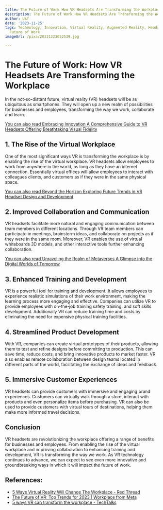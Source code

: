 ```yaml
---
title: The Future of Work How VR Headsets Are Transforming the Workplace
description: The Future of Work How VR Headsets Are Transforming the Workplace
author: Usf
date: '2023-11-25'
tags: Technology, Innovation, Virtual Reality, Augmented Reality, Headsets, Workplace,
  Future of Work
imageUrl: /pixa/20231223052539.jpg

---
```

# The Future of Work: How VR Headsets Are Transforming the Workplace

In the not-so-distant future, virtual reality (VR) headsets will be as ubiquitous as smartphones. They will open  up a  new realm of possibilities for businesses and  employees,  transforming the way we  work, collaborate and learn.

[You can also read Embracing Innovation A Comprehensive Guide to  VR Headsets Offering Breathtaking Visual Fidelity](Embracing%20Innovation%20A%20Comprehensive%20Guide%20to%20VR%20Headsets%20Offering%20Breathtaking%20Visual%20Fidelity)


## 1. The Rise of the Virtual Workplace

One of  the most significant ways VR is transforming the workplace is by enabling the rise of the virtual workplace. VR headsets allow employees to work from anywhere in the world, as long  as they have  an  internet connection.  Essentially virtual offices will allow employees to interact with colleagues  clients, and customers as if they were  in the same physical space.  

[You can  also read Beyond the Horizon Exploring Future Trends in VR Headset Design and Development](Beyond%20the%20Horizon%20Exploring%20Future%20Trends%20in%20VR%20Headset%20Design%20and%20Development)


##  2. Improved  Collaboration  and Communication

VR headsets facilitate more natural and engaging communication between team members  in different locations. Through VR team members  can participate in meetings, brainstorm ideas, and collaborate on projects as if they were in the same  room. Moreover, VR enables the use of virtual whiteboards 3D models, and other interactive tools further enhancing collaboration.

[You can also read Unraveling the Realm of Metaverses A Glimpse into the Digital Worlds of Tomorrow](Unraveling%20the%20Realm%20of%20Metaverses%20A%20Glimpse%20into%20the%20Digital%20Worlds%20of%20Tomorrow)


## 3. Enhanced Training and Development

VR is a powerful tool for training and development. It allows employees to experience realistic simulations of their work environment, making the learning process more engaging and effective. Companies can utilize VR to provide employees with on-the-job training safety training, and  soft skills development.  Additionally VR  can reduce training time and  costs by  eliminating the need for expensive  physical training facilities.

## 4. Streamlined Product Development

With VR, companies  can create virtual  prototypes of their products, allowing them to  test and refine designs before committing  to production. This can save time, reduce costs, and bring innovative products  to  market faster. VR also enables  remote collaboration between design teams located in different parts  of the  world,  facilitating the exchange of ideas and feedback.

## 5. Immersive Customer Experiences

VR headsets can provide customers with immersive and engaging  brand experiences. Customers can virtually walk  through a store, interact with products and even personalize items before purchasing. VR can also be used to provide customers  with virtual tours of  destinations, helping them make more  informed travel decisions.

##  Conclusion

VR headsets are revolutionizing the workplace offering a range of benefits for businesses and employees. From enabling the rise of the virtual workplace and improving collaboration to enhancing training and development, VR  is transforming the way we work. As VR  technology continues to advance, we can expect to see even more innovative and groundbreaking ways in which it will impact the future of work.

## References:
- [5 Ways Virtual Reality Will Change The Workplace - Red Thread](https://www.red-thread.com/blog/5-ways-virtual-reality-will-change-the-workplace/)
- [The Future of VR: Top Trends for 2023 | Workplace from Meta](https://www.workplace.com/blog/the-future-of-vr)
- [5 ways VR can transform the workplace - TechTalks](https://bdtechtalks.com/2022/11/20/virtual-reality-workplace-transformation/)
